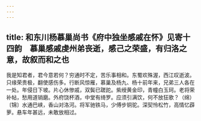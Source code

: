 ```yaml
---
---
---
```

title: 和东川杨慕巢尚书《府中独坐感戚在怀》见寄十四韵　慕巢感戚虔州弟丧逝，感己之荣盛，有归洛之意，故叙而和之也
---



我是知君者，君今意若何？穷通时不定，苦乐事相和。东蜀欢殊渥，西江叹逝波。只缘荣贵极，翻使感伤多。行断风惊雁，慕巢及杨九、杨十前年来，兄弟三人各在一处。年侵日下坡。片心休惨戚，双鬓已蹉跎。紫绶黄金印，青幢白玉珂。老将荣补帖，愁用道销磨。外府饶杯酒，中堂有绮罗。应须引满饮，何不放狂歌？（绵）〔锦〕水通巴峡，香山对洛河。将军驰铁马，少傅步铜驼。深契怜松竹，高情忆薜萝。悬车年甚远，未敢放相过。